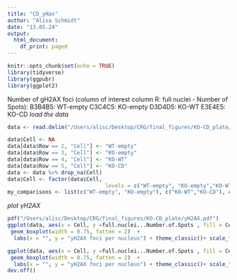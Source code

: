 ```yaml
---
title: "CD_yHax"
author: "Alisa Schmidt"
date: "13.05.24"
output:
  html_document:
    df_print: paged
---
```

```r
knitr::opts_chunk$set(echo = TRUE)
library(tidyverse)
library(ggpubr)
library(ggplot2)
```
Number of gH2AX foci (column of interest column R: full nuclei - Number of Spots):
B3B4B5: WT-empty
C3C4C5: KO-empty
D3D4D5: KO-WT
E3E4E5: KO-CD
*load the data*
```r
data <- read.delim("/Users/alisc/Desktop/CRG/final_figures/KO-CD_plate/Objects_Population - full nuclei.txt", skip = 9)

data$Cell <- NA
data[data$Row == 2, "Cell"] <- "WT-empty"
data[data$Row == 3, "Cell"] <- "KO-empty"
data[data$Row == 4, "Cell"] <- "KO-WT"
data[data$Row == 5, "Cell"] <- "KO-CD"
data <- data %>% drop_na(Cell)
data$Cell <- factor(data$Cell, 
                               levels = c("WT-empty", "KO-empty","KO-WT","KO-CD"))
my_comparisons <- list(c("WT-empty", "KO-empty"), c("KO-WT","KO-CD"), c("KO-WT","KO-empty"), c("KO-empty","KO-CD"))
```

*plot γH2AX*
```r
pdf("/Users/alisc/Desktop/CRG/final_figures/KO-CD_plate/yH2AX.pdf")
ggplot(data, aes(x = Cell, y =full.nuclei...Number.of.Spots , fill = Cell)) + 
 geom_boxplot(width = 0.75, fatten = 2)  +
  labs(x = "", y = "yH2AX foci per nucleus") + theme_classic()+ scale_fill_brewer(palette="Accent") +  theme(legend.position = "none")+   stat_compare_means(comparisons = my_comparisons, method = "wilcox", label = "p.signif")

ggplot(data, aes(x = Cell, y =full.nuclei...Number.of.Spots , fill = Cell)) + 
 geom_boxplot(width = 0.75, fatten = 2)  +
  labs(x = "", y = "yH2AX foci per nucleus") + theme_classic()+ scale_fill_brewer(palette="Accent") +  theme(legend.position = "none")
dev.off()
```

